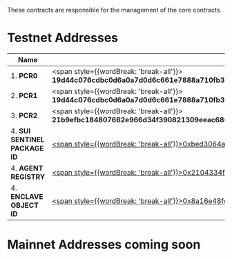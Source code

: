 These contracts are responsible for the management of the core contracts.  


# Testnet Addresses

| Name        | Address                                                                                                           |
|---------------|--------------------------------------------------------------------------------------------------------------------| 
| 1. **PCR0**   |<span style={{wordBreak: 'break-all'}}> **19d44c076cdbc0d6a0a7d0d6c661e7888a710fb324c56b54d678a0ae0fc9bf41be4b45c07f4010a21f34f518bd1407d1**</span>|
| 2. **PCR1**   |<span style={{wordBreak: 'break-all'}}> **19d44c076cdbc0d6a0a7d0d6c661e7888a710fb324c56b54d678a0ae0fc9bf41be4b45c07f4010a21f34f518bd1407d1**</span>|
| 3. **PCR2**   |<span style={{wordBreak: 'break-all'}}> **21b9efbc184807662e966d34f390821309eeac6802309798826296bf3e8bec7c10edb30948c90ba67310f7b964fc500a**</span>|
| 4. **SUI SENTINEL PACKAGE ID**   |[<span style={{wordBreak: 'break-all'}}>0xbed3064a1e527e283e0cc66fffde00e47bd659ae13114375037a8dc3c9d1bd73</span>](https://testnet.suivision.xyz/package/0xbed3064a1e527e283e0cc66fffde00e47bd659ae13114375037a8dc3c9d1bd73) |
| 4. **AGENT REGISTRY**   |[<span style={{wordBreak: 'break-all'}}>0x2104334fc03a35f766468068234ca295cb3d0e81f6abae5fd92a24245a870a3d</span>](https://testnet.suivision.xyz/object/0x2104334fc03a35f766468068234ca295cb3d0e81f6abae5fd92a24245a870a3d) |
| 4. **ENCLAVE OBJECT ID**   |[<span style={{wordBreak: 'break-all'}}>0x8a16e48fe92b7a491457d991fcd9b32c4608f7d32eb6bdec1036808421f9e4da</span>](https://testnet.suivision.xyz/object/0x8a16e48fe92b7a491457d991fcd9b32c4608f7d32eb6bdec1036808421f9e4da) |



# Mainnet Addresses coming soon